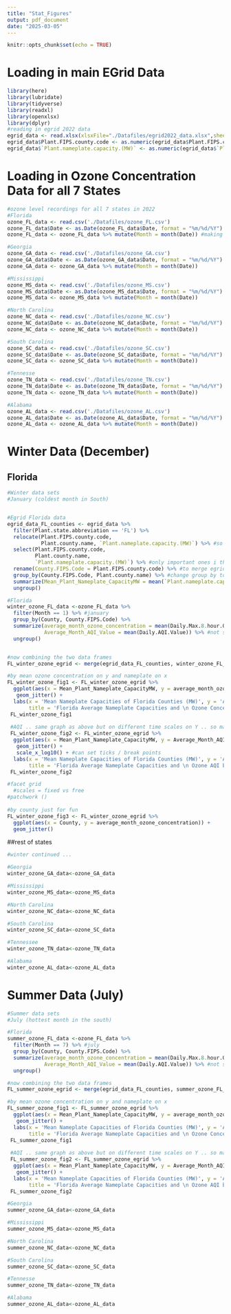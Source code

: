 ```yaml
---
title: "Stat_Figures"
output: pdf_document
date: "2025-03-05"
---
```


```r
knitr::opts_chunk$set(echo = TRUE)
```

# Loading in main EGrid Data
```r
library(here)
library(lubridate)
library(tidyverse)
library(readxl)
library(openxlsx)
library(dplyr)
#reading in egrid 2022 data
egrid_data <- read.xlsx(xlsxFile="./Datafiles/egrid2022_data.xlsx",sheet = "PLNT22")
egrid_data$Plant.FIPS.county.code <- as.numeric(egrid_data$Plant.FIPS.county.code)
egrid_data$`Plant.nameplate.capacity.(MW)` <- as.numeric(egrid_data$`Plant.nameplate.capacity.(MW)`)
```

# Loading in Ozone Concentration Data for all 7 States
```r
#ozone level recordings for all 7 states in 2022
#Florida 
ozone_FL_data <- read.csv('./Datafiles/ozone_FL.csv')
ozone_FL_data$Date <- as.Date(ozone_FL_data$Date, format = "%m/%d/%Y") #converting Date into date
ozone_FL_data <- ozone_FL_data %>% mutate(Month = month(Date)) #making a column with Month number

#Georgia
ozone_GA_data <- read.csv('./Datafiles/ozone_GA.csv')
ozone_GA_data$Date <- as.Date(ozone_GA_data$Date, format = "%m/%d/%Y")
ozone_GA_data <- ozone_GA_data %>% mutate(Month = month(Date))

#Mississippi 
ozone_MS_data <- read.csv('./Datafiles/ozone_MS.csv')
ozone_MS_data$Date <- as.Date(ozone_MS_data$Date, format = "%m/%d/%Y")
ozone_MS_data <- ozone_MS_data %>% mutate(Month = month(Date))

#North Carolina
ozone_NC_data <- read.csv('./Datafiles/ozone_NC.csv')
ozone_NC_data$Date <- as.Date(ozone_NC_data$Date, format = "%m/%d/%Y")
ozone_NC_data <- ozone_NC_data %>% mutate(Month = month(Date))

#South Carolina
ozone_SC_data <- read.csv('./Datafiles/ozone_SC.csv')
ozone_SC_data$Date <- as.Date(ozone_SC_data$Date, format = "%m/%d/%Y")
ozone_SC_data <- ozone_SC_data %>% mutate(Month = month(Date))

#Tennesse
ozone_TN_data <- read.csv('./Datafiles/ozone_TN.csv')
ozone_TN_data$Date <- as.Date(ozone_TN_data$Date, format = "%m/%d/%Y")
ozone_TN_data <- ozone_TN_data %>% mutate(Month = month(Date))

#Alabama
ozone_AL_data <- read.csv('./Datafiles/ozone_AL.csv')
ozone_AL_data$Date <- as.Date(ozone_AL_data$Date, format = "%m/%d/%Y")
ozone_AL_data <- ozone_AL_data %>% mutate(Month = month(Date))

```

# Winter Data (December)
## Florida 
```r
#Winter data sets
#January (coldest month in South)


#Egrid Florida data
egrid_data_FL_counties <- egrid_data %>%
  filter(Plant.state.abbreviation == 'FL') %>% 
  relocate(Plant.FIPS.county.code, 
           Plant.county.name, `Plant.nameplate.capacity.(MW)`) %>% #so i can see what im working with
  select(Plant.FIPS.county.code, 
         Plant.county.name,
         `Plant.nameplate.capacity.(MW)`) %>% #only important ones i think
  rename(County.FIPS.Code = Plant.FIPS.county.code) %>% #to merge egrid & ozone data frames by common col
  group_by(County.FIPS.Code, Plant.county.name) %>% #change group by to new column name
  summarize(Mean_Plant_Nameplate_CapacityMW = mean(`Plant.nameplate.capacity.(MW)`)) %>%
  ungroup()

#Florida 
winter_ozone_FL_data <-ozone_FL_data %>%
  filter(Month == 1) %>% #january
  group_by(County, County.FIPS.Code) %>%
  summarize(average_month_ozone_concentration = mean(Daily.Max.8.hour.Ozone.Concentration),
            Average_Month_AQI_Value = mean(Daily.AQI.Value)) %>% #not sure which to do/difference rn
  ungroup()


#now combining the two data frames
FL_winter_ozone_egrid <- merge(egrid_data_FL_counties, winter_ozone_FL_data, by = 'County.FIPS.Code')

#by mean ozone concentration on y and nameplate on x
FL_winter_ozone_fig1 <- FL_winter_ozone_egrid %>%
  ggplot(aes(x = Mean_Plant_Nameplate_CapacityMW, y = average_month_ozone_concentration)) +
   geom_jitter() +
  labs(x = 'Mean Nameplate Capacities of Florida Counties (MW)', y = 'Average Ozone Concentrations by Counties (unit)',
       title = 'Florida Average Nameplate Capacities and \n Ozone Concentrations by County in January ')
 FL_winter_ozone_fig1
 
 #AQI .. same graph as above but on different time scales on Y .. so may be easier to read AQI ? not sure
 FL_winter_ozone_fig2 <- FL_winter_ozone_egrid %>%
  ggplot(aes(x = Mean_Plant_Nameplate_CapacityMW, y = Average_Month_AQI_Value)) +
   geom_jitter() +
   scale_x_log10() + #can set ticks / break points 
  labs(x = 'Mean Nameplate Capacities of Florida Counties (MW)', y = 'Average AQI (unit)',
       title = 'Florida Average Nameplate Capacities and \n Ozone AQI by County in January ')
 FL_winter_ozone_fig2

#facet grid 
  #scales = fixed vs free
#patchwork () 
 
#by county just for fun
FL_winter_ozone_fig3 <- FL_winter_ozone_egrid %>%
  ggplot(aes(x = County, y = average_month_ozone_concentration)) +
  geom_jitter()
```

##rest of states
```r
#winter continued ...

#Georgia
winter_ozone_GA_data<-ozone_GA_data

#Mississippi 
winter_ozone_MS_data<-ozone_MS_data

#North Carolina
winter_ozone_NC_data<-ozone_NC_data

#South Carolina
winter_ozone_SC_data<-ozone_SC_data

#Tennessee
winter_ozone_TN_data<-ozone_TN_data

#Alabama
winter_ozone_AL_data<-ozone_AL_data

```

# Summer Data (July)

```r
#Summer data sets
#July (hottest month in the south)

#Florida 
summer_ozone_FL_data <-ozone_FL_data %>%
  filter(Month == 7) %>% #july
  group_by(County, County.FIPS.Code) %>%
  summarize(average_month_ozone_concentration = mean(Daily.Max.8.hour.Ozone.Concentration),
            Average_Month_AQI_Value = mean(Daily.AQI.Value)) %>% #not sure which to do/difference rn
  ungroup()

#now combining the two data frames
FL_summer_ozone_egrid <- merge(egrid_data_FL_counties, summer_ozone_FL_data, by = 'County.FIPS.Code')

#by mean ozone concentration on y and nameplate on x
FL_summer_ozone_fig1 <- FL_summer_ozone_egrid %>%
  ggplot(aes(x = Mean_Plant_Nameplate_CapacityMW, y = average_month_ozone_concentration)) +
   geom_jitter() +
  labs(x = 'Mean Nameplate Capacities of Florida Counties (MW)', y = 'Average Ozone Concentrations by Counties (unit)',
       title = 'Florida Average Nameplate Capacities and \n Ozone Concentrations by County in July ')
 FL_summer_ozone_fig1
 
 #AQI .. same graph as above but on different time scales on Y .. so may be easier to read AQI ? not sure
 FL_summer_ozone_fig2 <- FL_summer_ozone_egrid %>%
  ggplot(aes(x = Mean_Plant_Nameplate_CapacityMW, y = Average_Month_AQI_Value)) +
   geom_jitter() +
  labs(x = 'Mean Nameplate Capacities of Florida Counties (MW)', y = 'Average AQI (unit)',
       title = 'Florida Average Nameplate Capacities and \n Ozone AQI by County in July ')
 FL_summer_ozone_fig2
```


```r
#Georgia
summer_ozone_GA_data<-ozone_GA_data

#Mississippi 
summer_ozone_MS_data<-ozone_MS_data

#North Carolina
summer_ozone_NC_data<-ozone_NC_data

#South Carolina
summer_ozone_SC_data<-ozone_SC_data

#Tennesse
summer_ozone_TN_data<-ozone_TN_data

#Alabama
summer_ozone_AL_data<-ozone_AL_data

```

